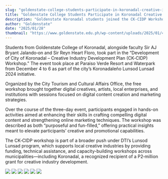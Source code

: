 ```yaml
---
slug: "goldenstate-college-students-participate-in-koronadal-creative-industry-workshop"
title: "Goldenstate College Students Participate in Koronadal Creative Industry Workshop"
description: "Goldenstate Koronadal students joined the CK‑CIDP Workshop held at Paraiso Verde Resort on December 4–6..."
author: "Goldenstate"
date: "2025/01/28"
thumbnail: "https://www.goldenstate.edu.ph/wp-content/uploads/2025/01/468949798_897469115828307_504456807025108032_n.jpg"
---
```


Students from Goldenstate College of Koronadal, alongside faculty Sir AJ Bryant Jalando‑on and Sir Reyn Heart Floro, took part in the “Development of City of Koronadal – Creative Industry Development Plan (CK‑CIDP) Workshop.” The event took place at Paraiso Verde Resort and Waterpark from December 4 to 6 as part of the city’s Koronadaleño Lunsod Lunsad 2024 initiative.

Organized by the City Tourism and Cultural Affairs Office, the free workshop brought together digital creatives, artists, local enterprises, and institutions with sessions focused on digital content creation and marketing strategies.

Over the course of the three-day event, participants engaged in hands-on activities aimed at enhancing their skills in crafting compelling digital content and strengthening online marketing techniques. The workshop was described as both “purposeful and fun-filled,” offering practical insights meant to elevate participants’ creative and promotional capabilities.

The CK‑CIDP workshop is part of a broader push under DTI’s Lunsod Lunsad program, which supports local creative industries by providing funding, technical assistance, and capacity-building workshops across municipalities—including Koronadal, a recognized recipient of a P2‑million grant for creative industry development.

![](https://www.goldenstate.edu.ph/wp-content/uploads/2025/01/468949798_897469115828307_504456807025108032_n.jpg)
![](https://www.goldenstate.edu.ph/wp-content/uploads/2025/01/468410816_897469232494962_4975366495957542957_n.jpg)
![](https://www.goldenstate.edu.ph/wp-content/uploads/2025/01/469076521_897469135828305_2979383281344622811_n.jpg)
![](https://www.goldenstate.edu.ph/wp-content/uploads/2025/01/469211223_897469469161605_179134978671932704_n.jpg)
![](https://www.goldenstate.edu.ph/wp-content/uploads/2025/01/469430235_897467792495106_5763843252782268922_n.jpg)
![](https://www.goldenstate.edu.ph/wp-content/uploads/2025/01/469538574_897467622495123_3344214936967525432_n.jpg)
